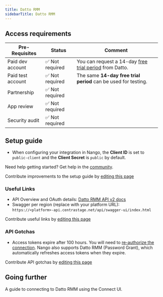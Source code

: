 ```yaml
---
title: Datto RMM
sidebarTitle: Datto RMM
---
```



<Overview />
<PreBuiltTooling />
<PreBuiltUseCases />

## Access requirements
| Pre-Requisites    | Status         | Comment                                                                 |
| ----------------- | -------------- | ----------------------------------------------------------------------- |
| Paid dev account  | ✅ Not required | You can request a 14-day [free trial period](https://www.datto.com/request/demo/) from Datto. |
| Paid test account | ✅ Not required | The same **14-day free trial period** can be used for testing.     |
| Partnership       | ✅ Not required |                                                                         |
| App review        | ✅ Not required |                                                                         |
| Security audit    | ✅ Not required |                                                                         |


## Setup guide

- When configuring your integration in Nango, the **Client ID** is set to `public-client` and the **Client Secret** is `public` by default.

<Tip>Need help getting started? Get help in the [community](https://nango.dev/slack).</Tip>

<Note>Contribute improvements to the setup guide by [editing this page](https://github.com/nangohq/nango/tree/master/docs-v2/integrations/all/datto-rmm.mdx)</Note>

### Useful Links

- API Overview and OAuth details: [Datto RMM API v2 docs](https://rmm.datto.com/help/en/Content/2SETUP/APIv2.htm)
- Swagger per region (replace with your platform URL): `https://<platform>-api.centrastage.net/api/swagger-ui/index.html`

<Note>Contribute useful links by [editing this page](https://github.com/nangohq/nango/tree/master/docs-v2/integrations/all/datto-rmm.mdx)</Note>

### API Gotchas

- Access tokens expire after 100 hours. You will need to [re-authorize the connection](/implementation-guides/api-auth/implement-api-auth#6-re-authorize-an-existing-connection). Nango also supports Datto RMM (Password Grant), which automatically refreshes access tokens when they expire.

<Note>Contribute API gotchas by [editing this page](https://github.com/nangohq/nango/tree/master/docs-v2/integrations/all/datto-rmm.mdx)</Note>


## Going further

<Card title="Connect to Datto RMM" icon="link" href="/integrations/all/datto-rmm/connect" horizontal>
  A guide to connecting to Datto RMM using the Connect UI.
</Card>

